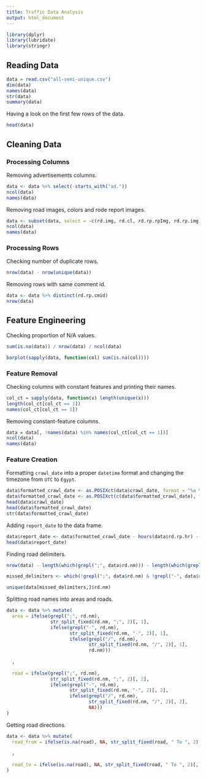 ```yaml
---
title: Traffic Data Analysis
output: html_document
---
```


```r
library(dplyr)
library(lubridate)
library(stringr)
```

## Reading Data

```r
data = read.csv("all-semi-unique.csv")
dim(data)
names(data)
str(data)
summary(data)
```

Having a look on the first few rows of the data.

```r
head(data)
```

## Cleaning Data

### Processing Columns

Removing advertisements columns.

```r
data <- data %>% select(-starts_with("ad."))
ncol(data)
names(data)
```

Removing road images, colors and rode report images.

```r
data <- subset(data, select = -c(rd.img, rd.cl, rd.rp.rpImg, rd.rp.img))
ncol(data)
names(data)
```

### Processing Rows

Checking number of duplicate rows.

```r
nrow(data) - nrow(unique(data))
```

Removing rows with same comment id.

```r
data <- data %>% distinct(rd.rp.cmid)
nrow(data)
```

## Feature Engineering

Checking proportion of N/A values.

```r
sum(is.na(data)) / nrow(data) / ncol(data)

barplot(sapply(data, function(col) sum(is.na(col))))
```

### Feature Removal

Checking columns with constant features and printing their names.

```r
col_ct = sapply(data, function(x) length(unique(x)))
length(col_ct[col_ct == 1])
names(col_ct[col_ct == 1])
```

Removing constant-feature columns.

```r
data = data[, !names(data) %in% names(col_ct[col_ct == 1])]
ncol(data)
names(data)
```

### Feature Creation

Formatting `crawl_date` into a proper `datetime` format and changing the timezone from `UTC` to `Egypt`.

```r
data$formatted_crawl_date <- as.POSIXct(data$crawl_date, format = "%a %b %d %T UTC %Y", tz = "UTC")
data$formatted_crawl_date <- as.POSIXct(c(data$formatted_crawl_date), tz = "Egypt")
head(data$crawl_date)
head(data$formatted_crawl_date)
str(data$formatted_crawl_date)
```

Adding `report_date` to the data frame.

```r
data$report_date <- data$formatted_crawl_date - hours(data$rd.rp.hr) - minutes(data$rd.rp.mn)
head(data$report_date)
```

Finding road delimiters.

```r
nrow(data) - length(which(grepl(";", data$rd.nm))) - length(which(grepl("-", data$rd.nm))) - length(which(grepl("/", data$rd.nm)))

missed_delimiters <- which(!grepl(";", data$rd.nm) & !grepl("-", data$rd.nm) & !grepl("/", data$rd.nm))

unique(data[missed_delimiters,]$rd.nm)
```

Splitting road names into areas and roads.

```r
data <- data %>% mutate(
  area = ifelse(grepl(";", rd.nm),
                str_split_fixed(rd.nm, ";", 2)[, 1],
                ifelse(grepl("-", rd.nm),
                       str_split_fixed(rd.nm, "-", 2)[, 1],
                       ifelse(grepl("/", rd.nm),
                              str_split_fixed(rd.nm, "/", 2)[, 1],
                              rd.nm)))
  
  ,
  
  road = ifelse(grepl(";", rd.nm),
                str_split_fixed(rd.nm, ";", 2)[, 2],
                ifelse(grepl("-", rd.nm),
                       str_split_fixed(rd.nm, "-", 2)[, 2],
                       ifelse(grepl("/", rd.nm),
                              str_split_fixed(rd.nm, "/", 2)[, 2],
                              NA)))
)
```

Getting road directions.

```r
data <- data %>% mutate(
  road_from = ifelse(is.na(road), NA, str_split_fixed(road, " To ", 2)[, 1])
  
  ,
  
  road_to = ifelse(is.na(road), NA, str_split_fixed(road, " To ", 2)[, 2])
)
```